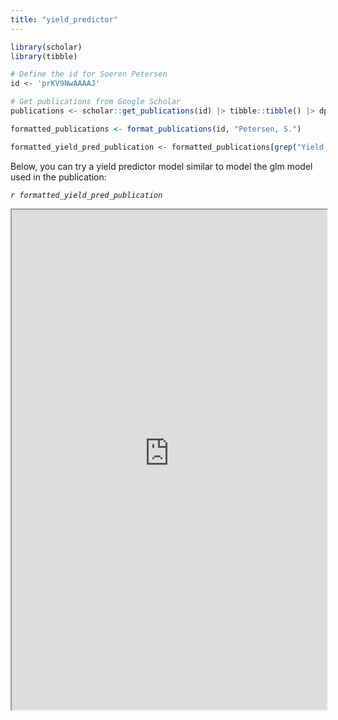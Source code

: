 ```yaml
---
title: "yield_predictor"
---
```


```r

library(scholar)
library(tibble)

# Define the id for Soeren Petersen
id <- 'prKV9NwAAAAJ' 

# Get publications from Google Scholar
publications <- scholar::get_publications(id) |> tibble::tibble() |> dplyr::arrange(desc(year))

formatted_publications <- format_publications(id, "Petersen, S.")

formatted_yield_pred_publication <- formatted_publications[grep("Yield prediction", formatted_publications)]

```

Below, you can try a yield predictor model similar to model the glm model used in the publication:

*`r formatted_yield_pred_publication`*

<iframe class="full-width-iframe" src="https://f0om03-s0ren-petersen.shinyapps.io/yield_predictor/" width="100%" height="800px">

</iframe>
